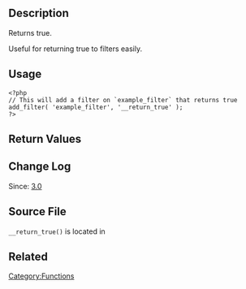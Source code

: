 {{Languages|
{{en|Function Reference/_return_true}}
{{it|Riferimento funzioni/_return_true}}
{{ja|Function Reference/_return_true}}
}}

== Description ==

Returns true.

Useful for returning true to filters easily.

== Usage ==
<pre>
<?php 
// This will add a filter on `example_filter` that returns true
add_filter( 'example_filter', '__return_true' ); 
?>
</pre>

== Return Values ==

{{Return||boolean|true}}

== Change Log ==

Since: [[Version 3.0|3.0]]

== Source File ==

<tt>__return_true()</tt> is located in {{Trac|wp-includes/functions.php}}

== Related ==
{{Utility Functions}}

[[Category:Functions]]